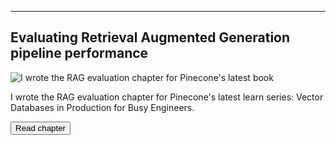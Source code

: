 





--- 

## Evaluating Retrieval Augmented Generation pipeline performance 

<Image src={metadata.image} alt="I wrote the RAG evaluation chapter for Pinecone's latest book" />

I wrote the RAG evaluation chapter for Pinecone's latest learn series: Vector Databases in Production for Busy Engineers.

<Button href={href} variant="solid" color="blue">Read chapter</Button>
